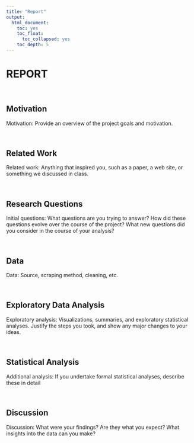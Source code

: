 ```yaml
---
title: "Report"
output:
  html_document:
    toc: yes
    toc_float:
      toc_collapsed: yes
    toc_depth: 5
---
```


<h1><strong>REPORT</strong></h1>

&nbsp;

## Motivation


Motivation: Provide an overview of the project goals and motivation.

&nbsp;

## Related Work

Related work: Anything that inspired you, such as a paper, a web site, or something we discussed in class.

&nbsp;


## Research Questions

Initial questions: What questions are you trying to answer? How did these questions evolve over the course of the project? What new questions did you consider in the course of your analysis?

&nbsp;

## Data

Data: Source, scraping method, cleaning, etc.

&nbsp;

## Exploratory Data Analysis

Exploratory analysis: Visualizations, summaries, and exploratory statistical analyses. Justify the steps you took, and show any major changes to your ideas.

&nbsp;


## Statistical Analysis

Additional analysis: If you undertake formal statistical analyses, describe these in detail

&nbsp;

## Discussion

Discussion: What were your findings? Are they what you expect? What insights into the data can you make?




